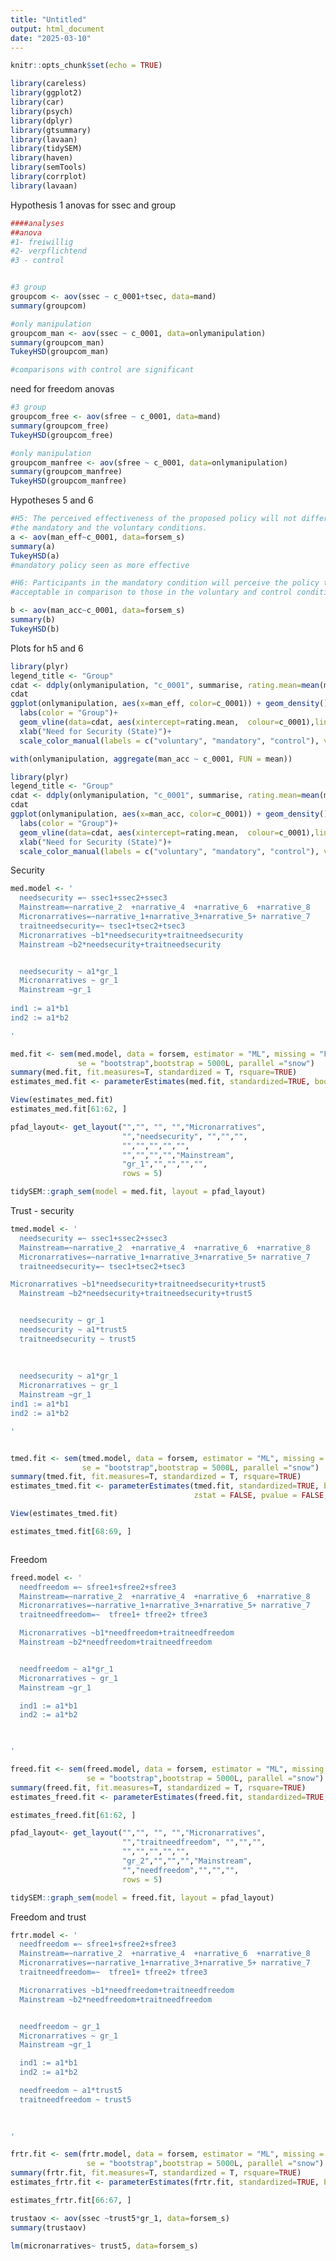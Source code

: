 ```yaml
---
title: "Untitled"
output: html_document
date: "2025-03-10"
---
```


```r
knitr::opts_chunk$set(echo = TRUE)
```

```r
library(careless)
library(ggplot2)
library(car)
library(psych)
library(dplyr)
library(gtsummary)
library(lavaan)
library(tidySEM)
library(haven)
library(semTools)
library(corrplot)
library(lavaan)
```

Hypothesis 1 anovas for ssec and group

```r

####analyses
##anova
#1- freiwillig
#2- verpflichtend
#3 - control


#3 group
groupcom <- aov(ssec ~ c_0001+tsec, data=mand)
summary(groupcom)

#only manipulation
groupcom_man <- aov(ssec ~ c_0001, data=onlymanipulation)
summary(groupcom_man)
TukeyHSD(groupcom_man)

#comparisons with control are significant


```

need for freedom anovas

```r
#3 group
groupcom_free <- aov(sfree ~ c_0001, data=mand)
summary(groupcom_free)
TukeyHSD(groupcom_free)

#only manipulation
groupcom_manfree <- aov(sfree ~ c_0001, data=onlymanipulation)
summary(groupcom_manfree)
TukeyHSD(groupcom_manfree)

```

Hypotheses 5 and 6

```r
#H5: The perceived effectiveness of the proposed policy will not differ between 
#the mandatory and the voluntary conditions.
a <- aov(man_eff~c_0001, data=forsem_s)
summary(a)
TukeyHSD(a)
#mandatory policy seen as more effective
```

```r
#H6: Participants in the mandatory condition will perceive the policy to be less 
#acceptable in comparison to those in the voluntary and control conditions.

b <- aov(man_acc~c_0001, data=forsem_s)
summary(b)
TukeyHSD(b)


```

Plots for h5 and 6

```r


library(plyr)
legend_title <- "Group"
cdat <- ddply(onlymanipulation, "c_0001", summarise, rating.mean=mean(man_eff))
cdat
ggplot(onlymanipulation, aes(x=man_eff, color=c_0001)) + geom_density()+
  labs(color = "Group")+
  geom_vline(data=cdat, aes(xintercept=rating.mean,  colour=c_0001),linetype="dashed", linewidth=1)+
  xlab("Need for Security (State)")+
  scale_color_manual(labels = c("voluntary", "mandatory", "control"), values = c( "red","lightgreen")) 

with(onlymanipulation, aggregate(man_acc ~ c_0001, FUN = mean))

library(plyr)
legend_title <- "Group"
cdat <- ddply(onlymanipulation, "c_0001", summarise, rating.mean=mean(man_acc))
cdat
ggplot(onlymanipulation, aes(x=man_acc, color=c_0001)) + geom_density()+
  labs(color = "Group")+
  geom_vline(data=cdat, aes(xintercept=rating.mean,  colour=c_0001),linetype="dashed", linewidth=1)+
  xlab("Need for Security (State)")+
  scale_color_manual(labels = c("voluntary", "mandatory", "control"), values = c( "red","lightgreen")) 


```

Security

```r

med.model <- '
  needsecurity =~ ssec1+ssec2+ssec3
  Mainstream=~narrative_2  +narrative_4  +narrative_6  +narrative_8  
  Micronarratives=~narrative_1+narrative_3+narrative_5+ narrative_7 
  traitneedsecurity=~ tsec1+tsec2+tsec3
  Micronarratives ~b1*needsecurity+traitneedsecurity
  Mainstream ~b2*needsecurity+traitneedsecurity


  needsecurity ~ a1*gr_1
  Micronarratives ~ gr_1
  Mainstream ~gr_1
  
ind1 := a1*b1
ind2 := a1*b2

'

med.fit <- sem(med.model, data = forsem, estimator = "ML", missing = "FIML",
               se = "bootstrap",bootstrap = 5000L, parallel ="snow")
summary(med.fit, fit.measures=T, standardized = T, rsquare=TRUE)
estimates_med.fit <- parameterEstimates(med.fit, standardized=TRUE, boot.ci.type="perc", level=0.95,zstat = FALSE, pvalue = FALSE, output = "data.frame")

View(estimates_med.fit)
estimates_med.fit[61:62, ]
```

```r
pfad_layout<- get_layout("","", "", "","Micronarratives",
                         "","needsecurity", "","","",
                         "","","","","",
                         "","","","","Mainstream",
                         "gr_1","","","","",
                         rows = 5)

tidySEM::graph_sem(model = med.fit, layout = pfad_layout) 
```

Trust - security

```r

tmed.model <- '
  needsecurity =~ ssec1+ssec2+ssec3
  Mainstream=~narrative_2  +narrative_4  +narrative_6  +narrative_8  
  Micronarratives=~narrative_1+narrative_3+narrative_5+ narrative_7 
  traitneedsecurity=~ tsec1+tsec2+tsec3

Micronarratives ~b1*needsecurity+traitneedsecurity+trust5
  Mainstream ~b2*needsecurity+traitneedsecurity+trust5


  needsecurity ~ gr_1
  needsecurity ~ a1*trust5
  traitneedsecurity ~ trust5
      
      
      
  needsecurity ~ a1*gr_1
  Micronarratives ~ gr_1
  Mainstream ~gr_1
ind1 := a1*b1
ind2 := a1*b2

'


tmed.fit <- sem(tmed.model, data = forsem, estimator = "ML", missing = "FIML",
                se = "bootstrap",bootstrap = 5000L, parallel ="snow")
summary(tmed.fit, fit.measures=T, standardized = T, rsquare=TRUE)
estimates_tmed.fit <- parameterEstimates(tmed.fit, standardized=TRUE, boot.ci.type="perc", level=0.95,
                                         zstat = FALSE, pvalue = FALSE, output = "data.frame")

View(estimates_tmed.fit)

estimates_tmed.fit[68:69, ]



```

Freedom

```r
freed.model <- '
  needfreedom =~ sfree1+sfree2+sfree3
  Mainstream=~narrative_2  +narrative_4  +narrative_6  +narrative_8  
  Micronarratives=~narrative_1+narrative_3+narrative_5+ narrative_7 
  traitneedfreedom=~  tfree1+ tfree2+ tfree3

  Micronarratives ~b1*needfreedom+traitneedfreedom
  Mainstream ~b2*needfreedom+traitneedfreedom


  needfreedom ~ a1*gr_1
  Micronarratives ~ gr_1
  Mainstream ~gr_1

  ind1 := a1*b1
  ind2 := a1*b2

  

'

freed.fit <- sem(freed.model, data = forsem, estimator = "ML", missing = "FIML",
                 se = "bootstrap",bootstrap = 5000L, parallel ="snow")
summary(freed.fit, fit.measures=T, standardized = T, rsquare=TRUE)
estimates_freed.fit <- parameterEstimates(freed.fit, standardized=TRUE, boot.ci.type="perc", level=0.95,zstat = FALSE, pvalue = FALSE, output = "data.frame")

estimates_freed.fit[61:62, ]
```

```r
pfad_layout<- get_layout("","", "", "","Micronarratives",
                         "","traitneedfreedom", "","","",
                         "","","","","",
                         "gr_2","","","","Mainstream",
                         "","needfreedom","","","",
                         rows = 5)

tidySEM::graph_sem(model = freed.fit, layout = pfad_layout) 

```

Freedom and trust

```r

frtr.model <- '
  needfreedom =~ sfree1+sfree2+sfree3
  Mainstream=~narrative_2  +narrative_4  +narrative_6  +narrative_8  
  Micronarratives=~narrative_1+narrative_3+narrative_5+ narrative_7 
  traitneedfreedom=~  tfree1+ tfree2+ tfree3

  Micronarratives ~b1*needfreedom+traitneedfreedom
  Mainstream ~b2*needfreedom+traitneedfreedom


  needfreedom ~ gr_1
  Micronarratives ~ gr_1
  Mainstream ~gr_1

  ind1 := a1*b1
  ind2 := a1*b2

  needfreedom ~ a1*trust5
  traitneedfreedom ~ trust5
      
    

'

frtr.fit <- sem(frtr.model, data = forsem, estimator = "ML", missing = "FIML",
                 se = "bootstrap",bootstrap = 5000L, parallel ="snow")
summary(frtr.fit, fit.measures=T, standardized = T, rsquare=TRUE)
estimates_frtr.fit <- parameterEstimates(frtr.fit, standardized=TRUE, boot.ci.type="perc", level=0.95,zstat = FALSE, pvalue = FALSE, output = "data.frame")

estimates_frtr.fit[66:67, ]
```

```r
trustaov <- aov(ssec ~trust5*gr_1, data=forsem_s)
summary(trustaov)

```

```r
lm(micronarratives~ trust5, data=forsem_s)
```
